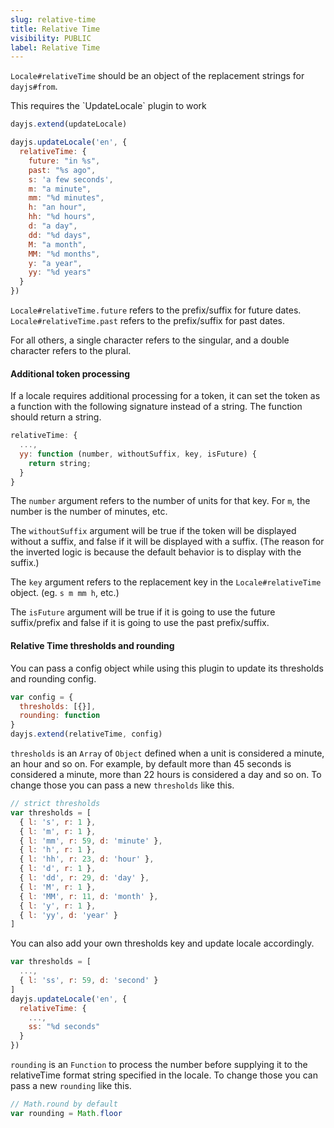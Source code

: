 ```yaml
---
slug: relative-time
title: Relative Time
visibility: PUBLIC
label: Relative Time
---
```


`Locale#relativeTime` should be an object of the replacement strings for `dayjs#from`.

<Callout type="info">
This requires the `UpdateLocale` plugin to work
</Callout>

```js
dayjs.extend(updateLocale)

dayjs.updateLocale('en', {
  relativeTime: {
    future: "in %s",
    past: "%s ago",
    s: 'a few seconds',
    m: "a minute",
    mm: "%d minutes",
    h: "an hour",
    hh: "%d hours",
    d: "a day",
    dd: "%d days",
    M: "a month",
    MM: "%d months",
    y: "a year",
    yy: "%d years"
  }
})
```

`Locale#relativeTime.future` refers to the prefix/suffix for future dates. `Locale#relativeTime.past` refers to the prefix/suffix for past dates. 

For all others, a single character refers to the singular, and a double character refers to the plural.

#### Additional token processing

If a locale requires additional processing for a token, it can set the token as a function with the following signature instead of a string. The function should return a string.

```js
relativeTime: {
  ...,
  yy: function (number, withoutSuffix, key, isFuture) {
    return string;
  }
}
```

The `number` argument refers to the number of units for that key. For `m`, the number is the number of minutes, etc.

The `withoutSuffix` argument will be true if the token will be displayed without a suffix, and false if it will be displayed with a suffix. (The reason for the inverted logic is because the default behavior is to display with the suffix.)

The `key` argument refers to the replacement key in the `Locale#relativeTime` object. (eg. `s m mm h`, etc.)

The `isFuture` argument will be true if it is going to use the future suffix/prefix and false if it is going to use the past prefix/suffix.

#### Relative Time thresholds and rounding

You can pass a config object while using this plugin to update its thresholds and rounding config.

```js
var config = {
  thresholds: [{}],
  rounding: function
}
dayjs.extend(relativeTime, config)
```

`thresholds` is an `Array` of `Object` defined when a unit is considered a minute, an hour and so on. For example, by default more than 45 seconds is considered a minute, more than 22 hours is considered a day and so on. To change those you can pass a new `thresholds` like this.

```js
// strict thresholds
var thresholds = [
  { l: 's', r: 1 },
  { l: 'm', r: 1 },
  { l: 'mm', r: 59, d: 'minute' },
  { l: 'h', r: 1 },
  { l: 'hh', r: 23, d: 'hour' },
  { l: 'd', r: 1 },
  { l: 'dd', r: 29, d: 'day' },
  { l: 'M', r: 1 },
  { l: 'MM', r: 11, d: 'month' },
  { l: 'y', r: 1 },
  { l: 'yy', d: 'year' }
]
```

You can also add your own thresholds key and update locale accordingly.

```js
var thresholds = [
  ...,
  { l: 'ss', r: 59, d: 'second' }
]
dayjs.updateLocale('en', {
  relativeTime: {
    ...,
    ss: "%d seconds"
  }
})
```

`rounding` is an `Function` to process the number before supplying it to the relativeTime format string specified in the locale. To change those you can pass a new `rounding` like this.

```js 
// Math.round by default
var rounding = Math.floor
```